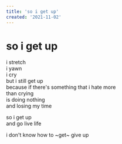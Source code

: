 ```yaml
---
title: 'so i get up'
created: '2021-11-02'
---
```


# so i get up

i stretch  
i yawn  
i cry  
but i still get up  
because if there's something that i hate more  
than crying  
is doing nothing  
and losing my time

so i get up  
and go live life

i don't know how to ~get~ give up
